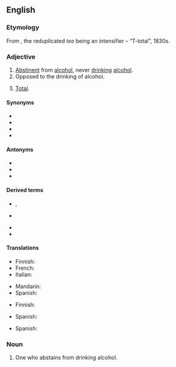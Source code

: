==English==

===Etymology===
From {{m|en|total}}, the reduplicated ''tee'' being an intensifier – “T-total”, 1830s.

===Adjective===
{{en-adj}}

# [[abstinent|Abstinent]] from [[alcohol]], never [[drink]]ing [[alcohol]].
# Opposed to the drinking of alcohol.
# {{lb|en|dated|emphatic}} [[total|Total]].

====Synonyms====
* {{l|en|abstain}}
* {{l|en|temperance}}
* {{l|en|pioneer}}
* {{l|en|on the wagon}}

====Antonyms====
* {{l|en|alcoholic}}
* {{l|en|dipsomaniac}}
* {{l|en|drunkard}}

====Derived terms====
{{rel-top|terms derived from teetotal}}
* {{l|en|teetotaller}}, {{l|en|teetotaler}}
* {{l|en|teetotally}}
{{rel-mid}}
* {{l|en|teetotalling}}
* {{l|en|teetotalism}}
{{rel-bottom}}

====Translations====
{{trans-top|abstinent from alcohol}}
* Finnish: {{t|fi|raivoraitis}}
* French: {{t+|fr|abstinent}}
* Italian: {{t+|it|astemio}}
{{trans-mid}}
* Mandarin: {{t|cmn|滴酒不沾的|sc=Hani}}
* Spanish: {{t+|es|abstemio|m}}
{{trans-bottom}}

{{trans-top|opposed to the drinking of alcohol}}
* Finnish: {{t|fi|raivoraitis}}
{{trans-mid}}
* Spanish: {{t+|es|abstemio|m}}
{{trans-bottom}}

{{trans-top|total}}
* Spanish: {{t+|es|total|m}}
{{trans-mid}}
{{trans-bottom}}

===Noun===
{{en-noun}}

# One who abstains from drinking alcohol.